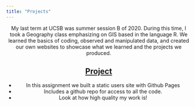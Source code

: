 ```yaml
---
title: "Projects"
---
```

<div align="center">My last term at UCSB was summer session B of 2020. During this time, I took a Geography class emphasizing on GIS based in the language R. We learned the basics of coding, observed and manipulated data, and created our own websites to showcase what we learned and the projects we produced. 


## [Project]()

- In this assignment we built a static users site with Github Pages 
- Includes a github repo for access to all the code.
- Look at how high quality my work is!